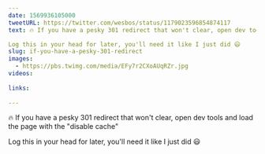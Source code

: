 ```yaml
---
date: 1569936105000
tweetURL: https://twitter.com/wesbos/status/1179023596854874117
text: 🔥 If you have a pesky 301 redirect that won't clear, open dev tools and load the page with the "disable cache" 

Log this in your head for later, you'll need it like I just did 😃 
slug: if-you-have-a-pesky-301-redirect
images:
  - https://pbs.twimg.com/media/EFy7r2CXoAUqRZr.jpg
videos:
  
links:
  
---
```

🔥 If you have a pesky 301 redirect that won't clear, open dev tools and load the page with the "disable cache" 

Log this in your head for later, you'll need it like I just did 😃
